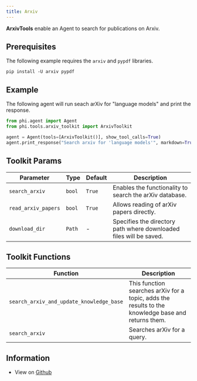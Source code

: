 ```yaml
---
title: Arxiv
---
```


**ArxivTools** enable an Agent to search for publications on Arxiv.

## Prerequisites

The following example requires the `arxiv` and `pypdf` libraries.

```shell
pip install -U arxiv pypdf
```

## Example

The following agent will run seach arXiv for "language models" and print the response.

```python cookbook/tools/arxiv_tools.py
from phi.agent import Agent
from phi.tools.arxiv_toolkit import ArxivToolkit

agent = Agent(tools=[ArxivToolkit()], show_tool_calls=True)
agent.print_response("Search arxiv for 'language models'", markdown=True)
```

## Toolkit Params

| Parameter | Type | Default | Description |
|-----------|------|---------|-------------|
| `search_arxiv` | `bool` | `True` | Enables the functionality to search the arXiv database. |
| `read_arxiv_papers` | `bool` | `True` | Allows reading of arXiv papers directly. |
| `download_dir` | `Path` | - | Specifies the directory path where downloaded files will be saved. |

## Toolkit Functions

| Function | Description |
|----------|-------------|
| `search_arxiv_and_update_knowledge_base` | This function searches arXiv for a topic, adds the results to the knowledge base and returns them. |
| `search_arxiv` | Searches arXiv for a query. |

## Information

- View on [Github](https://github.com/phidatahq/agno/blob/main/phi/tools/arxiv_toolkit.py)

